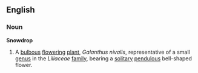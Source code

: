 ==English==
===Noun===
'''Snowdrop'''
{{wikipedia}}
# A [[bulbous]] [[flower]]ing [[plant]], ''Galanthus nivalis'', representative of a small [[genus]] in the ''Liliaceae'' [[family]], bearing a [[solitary]] [[pendulous]] bell-shaped flower.
